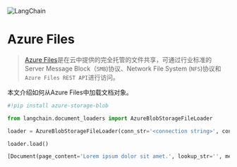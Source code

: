 

<Head>
  <script>
    {
      `(function() {
         var _hmt = _hmt || [];
(function() {
  var hm = document.createElement("script");
  hm.src = "https://hm.baidu.com/hm.js?e60fb290e204e04c5cb6f79b0ac1e697";
  var s = document.getElementsByTagName("script")[0]; 
  s.parentNode.insertBefore(hm, s);
})();
       })();`
    }
  </script>
</Head>

![LangChain](https://pica.zhimg.com/50/v2-56e8bbb52aa271012541c1fe1ceb11a2_r.gif)





Azure Files
===============
> 
>[Azure Files](https://learn.microsoft.com/en-us/azure/storage/files/storage-files-introduction)是在云中提供的完全托管的文件共享，可通过行业标准的Server Message Block（`SMB`)协议、Network File System (`NFS`)协议和`Azure Files REST API`进行访问。
> 
> 
> 

本文介绍如何从Azure Files中加载文档对象。

```python
#!pip install azure-storage-blob

```

```python
from langchain.document_loaders import AzureBlobStorageFileLoader

```

```python
loader = AzureBlobStorageFileLoader(conn_str='<connection string>', container='<container name>', blob_name='<blob name>')

```

```python
loader.load()

```

```python
[Document(page_content='Lorem ipsum dolor sit amet.', lookup_str='', metadata={'source': '/var/folders/y6/8_bzdg295ld6s1_97_12m4lr0000gn/T/tmpxvave6wl/fake.docx'}, lookup_index=0)]

```

